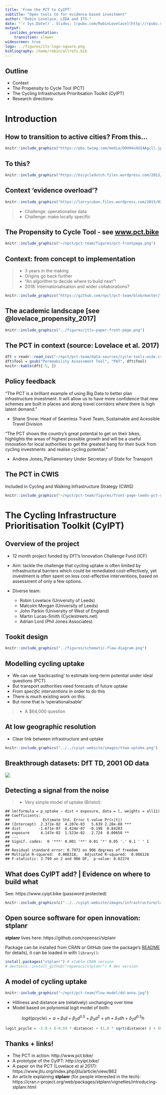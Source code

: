```yaml
---
title: 'From the PCT to CyIPT'
subtitle: "Open tools to for evidence-based investment"
author: "Robin Lovelace, LIDA and ITS."
date: "`r Sys.Date()`. Slides: [rpubs.com/RobinLovelace](http://rpubs.com/RobinLovelace/258956)."
output:
  ioslides_presentation:
    transition: slower
widescreen: true
logo: ../figures/its-logo-square.png
bibliography: /home/robin/allrefs.bib
---
```


<!-- Plan: 15 minute presentation building on pct work and mlCars stuff -->

## Outline

- Context 
- The Propensity to Cycle Tool (PCT)
- The Cycling Infrastructure Prioritisation Toolkit (CyIPT)
- Research directions

# Introduction

## How to transition to active cities? From this...

```r
knitr::include_graphics("https://pbs.twimg.com/media/DOH94nXUIAAgcll.jpg")
```

## To this?

```r
knitr::include_graphics("https://bicycledutch.files.wordpress.com/2013/03/amsterdam.jpg")
```

## Context 'evidence overload'?

```r
knitr::include_graphics("https://larrycuban.files.wordpress.com/2015/02/data-overload-2.jpg")
```

> - Challenge: operationalise data
> - Challenge: make locally specific

## The Propensity to Cycle Tool - see [w](http://npct0.vs.mythic-beasts.com/shiny_interface/?r=west-yorkshire)[ww.pct.bike](www.pct.bike)

```r
knitr::include_graphics("~/npct/pct-team/figures/pct-frontpage.png")
```

## Context: from concept to implementation

<!-- Not a rabbit out of a hat! -->
> - 3 years in the making
> - Origins go back further
> - "An algorithm to decide where to build next"!
> - 2018: Internationalisation and wider collaborations?  
 
```r
knitr::include_graphics("https://github.com/npct/pct-team/blob/master/figures/pct-metalogo.png?raw=true")
```
 
## The academic landscape [see @lovelace_propensity_2017]

```r
knitr::include_graphics("../figures/jtlu-paper-front-page.png")
```

## The PCT in context (source: Lovelace et al. 2017)

```r
dft = readr::read_csv("~/npct/pct-team/data-sources/cycle-tools-wide.csv")
dft$Tool = gsub("Permeability Assessment Tool", "PAT", dft$Tool)
knitr::kable(dft[-5, ])
```
 
## Policy feedback

"The PCT is a brilliant example of using Big Data to better plan infrastructure investment. It will allow us to have more confidence that new schemes are built in places and along travel corridors where there is high latent demand."

- Shane Snow: Head of Seamless Travel Team, Sustainable and Acessible Travel Division

"The PCT shows the country’s great potential to get on their bikes, highlights the areas of highest possible growth and will be a useful innovation for local authorities to get the greatest bang for their buck from cycling investments  and realise cycling potential."

- Andrew Jones, Parliamentary Under Secretary of State for Transport

## The PCT in CWIS

Included in Cycling and Walking Infrastructure Strategy (CWIS)

```r
knitr::include_graphics("~/npct/pct-team/figures/front-page-leeds-pct-demo.png")
```

# The Cycling Infrastructure Prioritisation Toolkit (CyIPT)

## Overview of the project

- 12 month project funded by DfT's Innovation Challenge Fund (ICF)
- Aim: tackle the challenge that cycling uptake is often limited by infrastructural barriers which could be remediated cost-effectively, yet investment is often spent on less cost-effective interventions, based on assessment of only a few options.

- Diverse team:
    - Robin Lovelace (University of Leeds)
    - Malcolm Morgan (University of Leeds)
    - John Parkin (University of West of England)
    - Martin Lucas-Smith (Cyclestreets.net)
    - Adrian Lord (Phil Jones Associates)

## Tookit design

```r
knitr::include_graphics("../figures/schematic-flow-diagram.png")
```

## Modelling cycling uptake

- We can use 'backcasting' to estimate long-term potential under ideal questions (PCT)
- But transport authorities need forecasts of future uptake
- *From specific interventions* in order to do this
- There is much existing work on this
- But none that is 'operationalisable'

> - A $64,000 question


## At low geographic resolution

- Clear link between infrastructure and uptake

```r
knitr::include_graphics("../../cyipt-website/images/ttwa-uptake.png")
```

## Breakthrough datasets: DfT TD, 2001 OD data

![](https://github.com/cyipt/cyipt/raw/master/historic-uptake_files/figure-markdown_strict/unnamed-chunk-2-5.png)

## Detecting a signal from the noise

> - Very simple model of uptake (Bristol):

```
## lm(formula = p_uptake ~ dist + exposure, data = l, weights = all11)
## Coefficients:
##               Estimate Std. Error t value Pr(>|t|)    
## (Intercept)  2.372e-02  4.207e-03   5.639 2.28e-08 ***
## dist        -1.671e-07  8.424e-07  -0.198  0.84283    
## exposure     4.147e-02  1.523e-02   2.724  0.00658 ** 
## ---
## Signif. codes:  0 '***' 0.001 '**' 0.01 '*' 0.05 '.' 0.1 ' ' 1
## 
## Residual standard error: 0.7972 on 906 degrees of freedom
## Multiple R-squared:  0.008318,   Adjusted R-squared:  0.006128 
## F-statistic: 3.799 on 2 and 906 DF,  p-value: 0.02274
```

## What does CyIPT add? | Evidence on where to build what

See: https://www.cyipt.bike (password protected)

```r
knitr::include_graphics(c("../../cyipt-website/images/infrastructure/large/lightsegregation.jpg", "../../cyipt-website/images/recommended.png"))
```

## Open source software for open innovation: stplanr

**stplanr** lives here: https://github.com/ropensci/stplanr

Package can be installed from CRAN or GitHub (see the package's
[README](https://github.com/Robinlovelace/stplanr) for details),
it can be loaded in with `library()`:

```r
install.packages("stplanr") # stable CRAN version
# devtools::install_github("ropensci/stplanr") # dev version
```


<!-- ## Abstract I -->

<!-- This talk will provide an overview of the work that Robin Lovelace and Malcolm Morgan (ITS) have been doing as part of their Department for Transport funded projects on the Propensity to Cycle Tool (PCT, which has become part of UK government policy in the [Cycling and Walking Infrastructure Strategy](https://www.gov.uk/government/publications/cycling-and-walking-investment-strategy)) and follow-on work on the Cycling Infrastructure Prioritisation Toolkit (CyIPT). -->
<!-- Although strong evidence shows that infrastructure usually precedes (and to some extent causes) behaviour change the starting point of the talk will be behaviour: how do people currently get around and how could it be different, based on the fundamentals of route distance and hilliness. -->
<!-- Robin will demonstrate the PCT in action, talk about the R package **stplanr** that he developed to develop it, and outline plans for a globally scalable transport planning toolkit that builds on the PCT work. -->

<!-- ## Abstract II -->

<!-- Following this high-level overview Malcolm will zoom into the detail: How the CyIPT identifies the best places for infrastructure change and what that infrastructure should be. He will also talk about the advanced programming techniques needed to process such complex geospatial network data at city to national levels.  -->

<!-- There is a clear linkage between the behaviour and infrastructure focci of Robin and Malcolm's talks that will become aparent as the seminar progresses. -->

<!-- Links to check before the talk: -->

## A model of cycling uptake

```r
knitr::include_graphics("~/npct/pct-team/flow-model/dd-anna.jpg")
```

- Hilliness and distance are (relatively) unchanging over time
- Model based on polynomial logit model of both:

$$
logit(pcycle) = \alpha + \beta_1 d + \beta_2 d^{0.5} + \beta_3 d^2 + \gamma h + \delta_1 d h + \delta_2 d^{0.5} h
$$
```r
logit_pcycle = -3.9 + (-0.59 * distance) + (1.8 * sqrt(distance) ) + (0.008 * distance^2)
```

## Thanks + links!

- The PCT in action: http://www.pct.bike/
- A prototype of the CyIPT: http://cyipt.bike/
- A paper on the PCT (Lovelace et al 2017): https://www.jtlu.org/index.php/jtlu/article/view/862
- An article explaining **stplanr** (for people interested in the tech): https://cran.r-project.org/web/packages/stplanr/vignettes/introducing-stplanr.html

